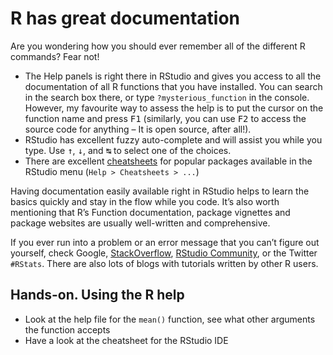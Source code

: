 # R has great documentation

Are you wondering how you should ever remember all of the different R commands? Fear not! 

- The Help panels is right there in RStudio and gives you access to all the documentation of all R functions that you have installed. You can search in the search box there, or type `?mysterious_function` in the console. However, my favourite way to assess the help is to put the cursor on the function name and press <kbd>F1</kbd> (similarly, you can use <kbd>F2</kbd> to access the source code for anything -- It is open source, after all!).
- RStudio has excellent fuzzy auto-complete and will assist you while you type. Use <kbd>↑</kbd>, <kbd>↓</kbd>, and <kbd>↹</kbd> to select one of the choices.
- There are excellent [cheatsheets](https://www.rstudio.com/resources/cheatsheets/) for popular packages available in the RStudio menu (`Help > Cheatsheets > ...`)

Having documentation easily available right in RStudio helps to learn the basics quickly and stay in the flow while you code. It's also worth mentioning that R's Function documentation, package vignettes and package websites are usually well-written and comprehensive. 

If you ever run into a problem or an error message that you can't figure out yourself, check Google, [StackOverflow](https://stackoverflow.com/questions/tagged/r), [RStudio Community](https://community.rstudio.com/), or the Twitter `#RStats`. There are also lots of blogs with tutorials written by other R users.

## **Hands-on.** Using the R help

- Look at the help file for the `mean()` function, see what other arguments the function accepts
- Have a look at the cheatsheet for the RStudio IDE
